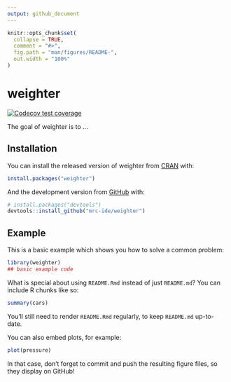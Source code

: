 ```yaml
---
output: github_document
---
```


<!-- README.md is generated from README.Rmd. Please edit that file -->

```r
knitr::opts_chunk$set(
  collapse = TRUE,
  comment = "#>",
  fig.path = "man/figures/README-",
  out.width = "100%"
)
```

# weighter

<!-- badges: start -->
[![Codecov test coverage](https://codecov.io/gh/mrc-ide/weighter/branch/master/graph/badge.svg)](https://codecov.io/gh/mrc-ide/weighter?branch=master)
<!-- badges: end -->

The goal of weighter is to ...

## Installation

You can install the released version of weighter from [CRAN](https://CRAN.R-project.org) with:

``` r
install.packages("weighter")
```

And the development version from [GitHub](https://github.com/) with:

``` r
# install.packages("devtools")
devtools::install_github("mrc-ide/weighter")
```
## Example

This is a basic example which shows you how to solve a common problem:

```r
library(weighter)
## basic example code
```

What is special about using `README.Rmd` instead of just `README.md`? You can include R chunks like so:

```r
summary(cars)
```

You'll still need to render `README.Rmd` regularly, to keep `README.md` up-to-date.

You can also embed plots, for example:

```r
plot(pressure)
```

In that case, don't forget to commit and push the resulting figure files, so they display on GitHub!
